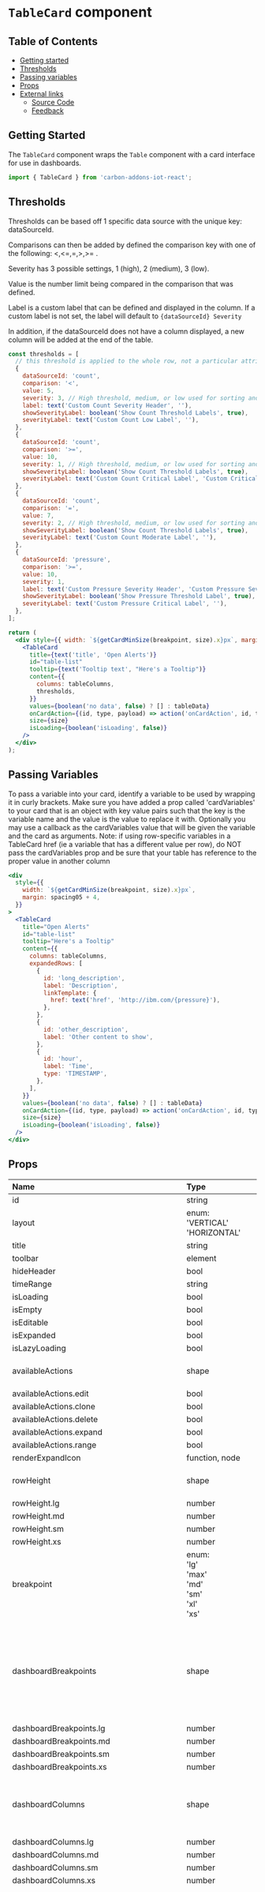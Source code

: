 # `TableCard` component

## Table of Contents

- [Getting started](#getting-started)
- [Thresholds](#thresholds)
- [Passing variables](#passing-variables)
- [Props](#props)
- [External links](#external-links)
  - [Source Code](#source-code)
  - [Feedback](#feedback)

## Getting Started

The `TableCard` component wraps the `Table` component with a card interface for use in dashboards.

```jsx
import { TableCard } from 'carbon-addons-iot-react';
```

## Thresholds

Thresholds can be based off 1 specific data source with the unique key: dataSourceId.

Comparisons can then be added by defined the comparison key with one of the following: <,<=,=,>,>= .

Severity has 3 possible settings, 1 (high), 2 (medium), 3 (low).

Value is the number limit being compared in the comparison that was defined.

Label is a custom label that can be defined and displayed in the column. If a custom label is not set,
the label will default to `{dataSourceId} Severity`

In addition, if the dataSourceId does not have a column displayed, a new column will be added at the end
of the table.

```jsx
const thresholds = [
  // this threshold is applied to the whole row, not a particular attribute
  {
    dataSourceId: 'count',
    comparison: '<',
    value: 5,
    severity: 3, // High threshold, medium, or low used for sorting and defined filtration
    label: text('Custom Count Severity Header', ''),
    showSeverityLabel: boolean('Show Count Threshold Labels', true),
    severityLabel: text('Custom Count Low Label', ''),
  },
  {
    dataSourceId: 'count',
    comparison: '>=',
    value: 10,
    severity: 1, // High threshold, medium, or low used for sorting and defined filtration
    showSeverityLabel: boolean('Show Count Threshold Labels', true),
    severityLabel: text('Custom Count Critical Label', 'Custom Critical'),
  },
  {
    dataSourceId: 'count',
    comparison: '=',
    value: 7,
    severity: 2, // High threshold, medium, or low used for sorting and defined filtration
    showSeverityLabel: boolean('Show Count Threshold Labels', true),
    severityLabel: text('Custom Count Moderate Label', ''),
  },
  {
    dataSourceId: 'pressure',
    comparison: '>=',
    value: 10,
    severity: 1,
    label: text('Custom Pressure Severity Header', 'Custom Pressure Severity Header'),
    showSeverityLabel: boolean('Show Pressure Threshold Label', true),
    severityLabel: text('Custom Pressure Critical Label', ''),
  },
];

return (
  <div style={{ width: `${getCardMinSize(breakpoint, size).x}px`, margin: 20 }}>
    <TableCard
      title={text('title', 'Open Alerts')}
      id="table-list"
      tooltip={text('Tooltip text', "Here's a Tooltip")}
      content={{
        columns: tableColumns,
        thresholds,
      }}
      values={boolean('no data', false) ? [] : tableData}
      onCardAction={(id, type, payload) => action('onCardAction', id, type, payload)}
      size={size}
      isLoading={boolean('isLoading', false)}
    />
  </div>
);
```

## Passing Variables

To pass a variable into your card, identify a variable to be used by wrapping it in curly brackets.
Make sure you have added a prop called 'cardVariables' to your card that is an object with key value pairs such that the key is the variable name and the value is the value to replace it with.
Optionally you may use a callback as the cardVariables value that will be given the variable and the card as arguments.
Note: if using row-specific variables in a TableCard href (ie a variable that has a different value per row),
do NOT pass the cardVariables prop and be sure that your table has reference to the proper value in another column

```jsx
<div
  style={{
    width: `${getCardMinSize(breakpoint, size).x}px`,
    margin: spacing05 + 4,
  }}
>
  <TableCard
    title="Open Alerts"
    id="table-list"
    tooltip="Here's a Tooltip"
    content={{
      columns: tableColumns,
      expandedRows: [
        {
          id: 'long_description',
          label: 'Description',
          linkTemplate: {
            href: text('href', 'http://ibm.com/{pressure}'),
          },
        },
        {
          id: 'other_description',
          label: 'Other content to show',
        },
        {
          id: 'hour',
          label: 'Time',
          type: 'TIMESTAMP',
        },
      ],
    }}
    values={boolean('no data', false) ? [] : tableData}
    onCardAction={(id, type, payload) => action('onCardAction', id, type, payload)}
    size={size}
    isLoading={boolean('isLoading', false)}
  />
</div>
```

## Props

| Name                                               | Type                                                                                                                                                                     | Default                                                                   | Description                                                                                                                                        |
| :------------------------------------------------- | :----------------------------------------------------------------------------------------------------------------------------------------------------------------------- | :------------------------------------------------------------------------ | :------------------------------------------------------------------------------------------------------------------------------------------------- |
| id                                                 | string                                                                                                                                                                   |                                                                           |                                                                                                                                                    |
| layout                                             | enum: <br/>'VERTICAL'<br/>'HORIZONTAL'<br/>                                                                                                                              |                                                                           |                                                                                                                                                    |
| title                                              | string                                                                                                                                                                   | undefined                                                                 |                                                                                                                                                    |
| toolbar                                            | element                                                                                                                                                                  | undefined                                                                 |                                                                                                                                                    |
| hideHeader                                         | bool                                                                                                                                                                     | false                                                                     |                                                                                                                                                    |
| timeRange                                          | string                                                                                                                                                                   | undefined                                                                 |                                                                                                                                                    |
| isLoading                                          | bool                                                                                                                                                                     | false                                                                     |                                                                                                                                                    |
| isEmpty                                            | bool                                                                                                                                                                     | false                                                                     |                                                                                                                                                    |
| isEditable                                         | bool                                                                                                                                                                     | false                                                                     |                                                                                                                                                    |
| isExpanded                                         | bool                                                                                                                                                                     | false                                                                     |                                                                                                                                                    |
| isLazyLoading                                      | bool                                                                                                                                                                     | false                                                                     |                                                                                                                                                    |
| availableActions                                   | shape                                                                                                                                                                    | { edit: false, clone: false, delete: false, range: false, expand: false,} |                                                                                                                                                    |
| availableActions.edit                              | bool                                                                                                                                                                     |                                                                           |                                                                                                                                                    |
| availableActions.clone                             | bool                                                                                                                                                                     |                                                                           |                                                                                                                                                    |
| availableActions.delete                            | bool                                                                                                                                                                     |                                                                           |                                                                                                                                                    |
| availableActions.expand                            | bool                                                                                                                                                                     |                                                                           |                                                                                                                                                    |
| availableActions.range                             | bool                                                                                                                                                                     |                                                                           |                                                                                                                                                    |
| renderExpandIcon                                   | function, node                                                                                                                                                           | undefined                                                                 |                                                                                                                                                    |
| rowHeight                                          | shape                                                                                                                                                                    |                                                                           | Row height in pixels for each layout                                                                                                               |
| rowHeight.lg                                       | number                                                                                                                                                                   |                                                                           |                                                                                                                                                    |
| rowHeight.md                                       | number                                                                                                                                                                   |                                                                           |                                                                                                                                                    |
| rowHeight.sm                                       | number                                                                                                                                                                   |                                                                           |                                                                                                                                                    |
| rowHeight.xs                                       | number                                                                                                                                                                   |                                                                           |                                                                                                                                                    |
| breakpoint                                         | enum: <br/>'lg'<br/>'max'<br/>'md'<br/>'sm'<br/>'xl'<br/>'xs'<br/>                                                                                                       |                                                                           |                                                                                                                                                    |
| dashboardBreakpoints                               | shape                                                                                                                                                                    |                                                                           | media query pixel measurement that determines which particular dashboard layout should be used                                                     |
| dashboardBreakpoints.lg                            | number                                                                                                                                                                   |                                                                           |                                                                                                                                                    |
| dashboardBreakpoints.md                            | number                                                                                                                                                                   |                                                                           |                                                                                                                                                    |
| dashboardBreakpoints.sm                            | number                                                                                                                                                                   |                                                                           |                                                                                                                                                    |
| dashboardBreakpoints.xs                            | number                                                                                                                                                                   |                                                                           |                                                                                                                                                    |
| dashboardColumns                                   | shape                                                                                                                                                                    |                                                                           | map of number of columns to a given dashboard layout                                                                                               |
| dashboardColumns.lg                                | number                                                                                                                                                                   |                                                                           |                                                                                                                                                    |
| dashboardColumns.md                                | number                                                                                                                                                                   |                                                                           |                                                                                                                                                    |
| dashboardColumns.sm                                | number                                                                                                                                                                   |                                                                           |                                                                                                                                                    |
| dashboardColumns.xs                                | number                                                                                                                                                                   |                                                                           |                                                                                                                                                    |
| cardDimensions                                     | shape [see cardDimensions prop](#carddimensions-prop)                                                                                                                    |                                                                           | array of configurable sizes to dimensions. The numbered sizes represent the number of columns and rows the card spans at that size and breakpoint. |
| i18n                                               | shape                                                                                                                                                                    |                                                                           |                                                                                                                                                    |
| i18n.noDataLabel                                   | string                                                                                                                                                                   | 'No data is available for this time range.'                               |                                                                                                                                                    |
| i18n.noDataShortLabel                              | string                                                                                                                                                                   | 'No data'                                                                 |                                                                                                                                                    |
| i18n.errorLoadingDataLabel                         | string                                                                                                                                                                   | 'Error loading data for this card: '                                      |                                                                                                                                                    |
| i18n.errorLoadingDataShortLabel                    | string                                                                                                                                                                   | 'Data error.'                                                             |                                                                                                                                                    |
| i18n.rollingPeriodLabel                            | string                                                                                                                                                                   | 'Rolling period'                                                          |                                                                                                                                                    |
| i18n.last24HoursLabel                              | string                                                                                                                                                                   | 'Last 24 hrs'                                                             |                                                                                                                                                    |
| i18n.last7DaysLabel                                | string                                                                                                                                                                   | 'Last 7 days'                                                             |                                                                                                                                                    |
| i18n.lastMonthLabel                                | string                                                                                                                                                                   | 'Last month'                                                              |                                                                                                                                                    |
| i18n.lastQuarterLabel                              | string                                                                                                                                                                   | 'Last quarter'                                                            |                                                                                                                                                    |
| i18n.periodToDateLabel                             | string                                                                                                                                                                   | 'Period to date'                                                          |                                                                                                                                                    |
| i18n.thisWeekLabel                                 | string                                                                                                                                                                   | 'This week'                                                               |                                                                                                                                                    |
| i18n.thisMonthLabel                                | string                                                                                                                                                                   | 'This month'                                                              |                                                                                                                                                    |
| i18n.thisQuarterLabel                              | string                                                                                                                                                                   | 'This quarter'                                                            |                                                                                                                                                    |
| i18n.thisYearLabel                                 | string                                                                                                                                                                   | 'This year'                                                               |                                                                                                                                                    |
| i18n.hourlyLabel                                   | string                                                                                                                                                                   | 'Hourly'                                                                  |                                                                                                                                                    |
| i18n.dailyLabel                                    | string                                                                                                                                                                   | 'Daily'                                                                   |                                                                                                                                                    |
| i18n.weeklyLabel                                   | string                                                                                                                                                                   | 'Weekly'                                                                  |                                                                                                                                                    |
| i18n.monthlyLabel                                  | string                                                                                                                                                                   | 'Monthly'                                                                 |                                                                                                                                                    |
| i18n.defaultLabel                                  | node                                                                                                                                                                     | 'Default'                                                                 |                                                                                                                                                    |
| i18n.selectTimeRangeLabel                          | string                                                                                                                                                                   | 'Select time range'                                                       |                                                                                                                                                    |
| i18n.editCardLabel                                 | string                                                                                                                                                                   | 'Edit card'                                                               |                                                                                                                                                    |
| i18n.cloneCardLabel                                | string                                                                                                                                                                   | 'Clone card'                                                              |                                                                                                                                                    |
| i18n.deleteCardLabel                               | string                                                                                                                                                                   | 'Delete card'                                                             |                                                                                                                                                    |
| i18n.expandLabel                                   | string                                                                                                                                                                   | 'Expand to fullscreen'                                                    |                                                                                                                                                    |
| i18n.closeLabel                                    | string                                                                                                                                                                   | 'Close'                                                                   |                                                                                                                                                    |
| i18n.loadingDataLabel                              | string                                                                                                                                                                   |                                                                           |                                                                                                                                                    |
| i18n.overflowMenuDescription                       | string                                                                                                                                                                   | 'Open and close list of options'                                          |                                                                                                                                                    |
| i18n.criticalLabel                                 | string                                                                                                                                                                   | 'Critical'                                                                |                                                                                                                                                    |
| i18n.moderateLabel                                 | string                                                                                                                                                                   | 'Moderate'                                                                |                                                                                                                                                    |
| i18n.lowLabel                                      | string                                                                                                                                                                   | 'Low'                                                                     |                                                                                                                                                    |
| i18n.selectSeverityPlaceholder                     | string                                                                                                                                                                   | 'Select a severity'                                                       |                                                                                                                                                    |
| i18n.searchPlaceholder                             | string                                                                                                                                                                   | 'Search'                                                                  |                                                                                                                                                    |
| i18n.filterButtonAria                              | string                                                                                                                                                                   | 'Filters'                                                                 |                                                                                                                                                    |
| i18n.defaultFilterStringPlaceholdText              | string                                                                                                                                                                   | 'Type and hit enter to apply'                                             |                                                                                                                                                    |
| i18n.downloadIconDescription                       | string                                                                                                                                                                   | 'Download table content'                                                  |                                                                                                                                                    |
| onMouseDown                                        | function                                                                                                                                                                 | undefined                                                                 |                                                                                                                                                    |
| onMouseUp                                          | function                                                                                                                                                                 | undefined                                                                 |                                                                                                                                                    |
| onTouchEnd                                         | function                                                                                                                                                                 | undefined                                                                 |                                                                                                                                                    |
| onTouchStart                                       | function                                                                                                                                                                 | undefined                                                                 |                                                                                                                                                    |
| onScroll                                           | function                                                                                                                                                                 | undefined                                                                 |                                                                                                                                                    |
| onFocus                                            | function                                                                                                                                                                 | undefined                                                                 |                                                                                                                                                    |
| onBlur                                             | function                                                                                                                                                                 | undefined                                                                 |                                                                                                                                                    |
| tabIndex                                           | number                                                                                                                                                                   | undefined                                                                 |                                                                                                                                                    |
| testId                                             | string                                                                                                                                                                   | CardWrapper.defaultProps.testId                                           |                                                                                                                                                    |
| tooltip                                            | node                                                                                                                                                                     |                                                                           |                                                                                                                                                    |
| title                                              | string                                                                                                                                                                   |                                                                           |                                                                                                                                                    |
| size                                               | enum:<br/>&nbsp;CARD_SIZES.LARGE<br/>&nbsp;CARD_SIZES.LARGEWIDE<br/>                                                                                                     | CARD_SIZES.LARGE                                                          |                                                                                                                                                    |
| <span style={{color: "#31a148"}}>content \*</span> | shape                                                                                                                                                                    |                                                                           |                                                                                                                                                    |
| content.columns                                    | arrayOf(object)                                                                                                                                                          |                                                                           |                                                                                                                                                    |
| content.columns[].dataSourceId                     | string                                                                                                                                                                   |                                                                           |                                                                                                                                                    |
| content.columns[].width                            | number                                                                                                                                                                   |                                                                           |                                                                                                                                                    |
| content.columns[].label                            | string                                                                                                                                                                   |                                                                           |                                                                                                                                                    |
| content.columns[].priority                         | number                                                                                                                                                                   |                                                                           |                                                                                                                                                    |
| content.columns[].renderDataFunction               | function                                                                                                                                                                 |                                                                           |                                                                                                                                                    |
| content.columns[].type                             | string                                                                                                                                                                   |                                                                           |                                                                                                                                                    |
| content.columns[].linkTemplate                     | shape                                                                                                                                                                    |                                                                           |                                                                                                                                                    |
| content.columns[].linkTemplate.href                | string                                                                                                                                                                   |                                                                           |                                                                                                                                                    |
| content.columns[].linkTemplate.target              | string                                                                                                                                                                   |                                                                           |                                                                                                                                                    |
| content.showHeader                                 | bool                                                                                                                                                                     |                                                                           |                                                                                                                                                    |
| content.expandedRows                               | arrayOf(object)                                                                                                                                                          |                                                                           |                                                                                                                                                    |
| content.expandedRows[].id                          | string                                                                                                                                                                   |                                                                           |                                                                                                                                                    |
| content.expandedRows[].label                       | string                                                                                                                                                                   |                                                                           |                                                                                                                                                    |
| content.expandedRows[].linkTemplate                | shape                                                                                                                                                                    |                                                                           |                                                                                                                                                    |
| content.expandedRows[].linkTemplate.href           | string                                                                                                                                                                   |                                                                           |                                                                                                                                                    |
| content.expandedRows[].linkTemplate.target         | string                                                                                                                                                                   |                                                                           |                                                                                                                                                    |
| content.expandedRows[].type                        | string                                                                                                                                                                   |                                                                           |                                                                                                                                                    |
| content.thresholds                                 | arrayOf(object)                                                                                                                                                          |                                                                           |                                                                                                                                                    |
| content.thresholds[].dataSourceId                  | string                                                                                                                                                                   |                                                                           |                                                                                                                                                    |
| content.thresholds[].comparison                    | enum: <br/>'>'<br/>'<'<br/>'='<br/>'<='<br/>'>='                                                                                                                         |                                                                           |                                                                                                                                                    |
| content.thresholds[].value                         | string, number                                                                                                                                                           |                                                                           |                                                                                                                                                    |
| content.thresholds[].severity                      | enum: <br/>1<br/>2<br/>3                                                                                                                                                 |                                                                           |                                                                                                                                                    |
| content.thresholds[].color                         | string                                                                                                                                                                   |                                                                           | optional overrides for color and icon                                                                                                              |
| content.thresholds[].icon                          | string                                                                                                                                                                   |                                                                           | Custom threshold icon name                                                                                                                         |
| content.thresholds[].label                         | string                                                                                                                                                                   |                                                                           | Custom threshold label text                                                                                                                        |
| content.thresholds[].showSeverityLabel             | bool                                                                                                                                                                     |                                                                           | Optionally shows threshold severity label text. Shows by default                                                                                   |
| content.thresholds[].severityLabel                 | string                                                                                                                                                                   |                                                                           | Optionally changes threshold severity label text                                                                                                   |
| content.thresholds[].showOnContent                 | bool                                                                                                                                                                     |                                                                           | Shows column when there is no data                                                                                                                 |
| content.sort                                       | enum: <br/>'ASC'<br/>'DESC'                                                                                                                                              |                                                                           |                                                                                                                                                    |
| content.emptyMessage                               | node                                                                                                                                                                     |                                                                           |                                                                                                                                                    |
| value                                              | arrayOf(object)                                                                                                                                                          |                                                                           |                                                                                                                                                    |
| value[].id                                         | string                                                                                                                                                                   |                                                                           |                                                                                                                                                    |
| value[].values                                     | object                                                                                                                                                                   |                                                                           |                                                                                                                                                    |
| value[].actions                                    | arrayOf(object)                                                                                                                                                          |                                                                           |                                                                                                                                                    |
| value[].actions[].id                               | string                                                                                                                                                                   |                                                                           |                                                                                                                                                    |
| value[].actions[].label                            | string                                                                                                                                                                   |                                                                           |                                                                                                                                                    |
| value[].actions[].icon                             | enum: <br/>'caretUp'<br/>'caretDown' <br/>'edit' <br/>'close' <br/>'checkmark' <br/>'warning' <br/>'arrowUp' <br/>'arrowDown' <br/>'user' <br/>'info' <br/>'help'\|shape |                                                                           |                                                                                                                                                    |
| value[].actions[].icon.width                       | string                                                                                                                                                                   |                                                                           |                                                                                                                                                    |
| value[].actions[].icon.height                      | string                                                                                                                                                                   |                                                                           |                                                                                                                                                    |
| value[].actions[].icon.viewBox                     | string                                                                                                                                                                   |                                                                           |                                                                                                                                                    |
| value[].actions[].svgData                          | object                                                                                                                                                                   |                                                                           |                                                                                                                                                    |
| cardVariables                                      | objectOf({\[string\]: string,function,number,bool})                                                                                                                      |                                                                           |                                                                                                                                                    |
| locale                                             | string                                                                                                                                                                   | 'en'                                                                      |                                                                                                                                                    |
| defaultDateFormatPattern                           | String                                                                                                                                                                   | 'L HH:mm:ss'                                                              | default date format pattern that follows the dayjs formatting patterns                                                                                                                                                                                                                                                                                |

### cardDimensions Prop

| Name                       | Type   | Default | Description |
| :------------------------- | :----- | :------ | :---------- |
| cardDimensions.XSMALL      | shape  |         |             |
| cardDimensions.XSMALL.lg   | shape  |         |             |
| cardDimensions.XSMALL.lg.w | number |         |             |
| cardDimensions.XSMALL.lg.h | number |         |             |
| cardDimensions.XSMALL.md   | shape  |         |             |
| cardDimensions.XSMALL.md.w | number |         |             |
| cardDimensions.XSMALL.md.h | number |         |             |
| cardDimensions.XSMALL.sm   | shape  |         |             |
| cardDimensions.XSMALL.sm.w | number |         |             |
| cardDimensions.XSMALL.sm.h | number |         |             |
| cardDimensions.XSMALL.xs   | shape  |         |             |
| cardDimensions.XSMALL.xs.w | number |         |             |
| cardDimensions.XSMALL.xs.h | number |         |             |
| cardDimensions.SMALL       | shape  |         |             |
| cardDimensions.SMALL.lg    | shape  |         |             |
| cardDimensions.SMALL.lg.w  | number |         |             |
| cardDimensions.SMALL.lg.h  | number |         |             |
| cardDimensions.SMALL.md    | shape  |         |             |
| cardDimensions.SMALL.md.w  | number |         |             |
| cardDimensions.SMALL.md.h  | number |         |             |
| cardDimensions.SMALL.sm    | shape  |         |             |
| cardDimensions.SMALL.sm.w  | number |         |             |
| cardDimensions.SMALL.sm.h  | number |         |             |
| cardDimensions.SMALL.xs    | shape  |         |             |
| cardDimensions.SMALL.xs.w  | number |         |             |
| cardDimensions.SMALL.xs.h  | number |         |             |
| cardDimensions.TALL        | shape  |         |             |
| cardDimensions.TALL.lg     | shape  |         |             |
| cardDimensions.TALL.lg.w   | number |         |             |
| cardDimensions.TALL.lg.h   | number |         |             |
| cardDimensions.TALL.md     | shape  |         |             |
| cardDimensions.TALL.md.w   | number |         |             |
| cardDimensions.TALL.md.h   | number |         |             |
| cardDimensions.TALL.sm     | shape  |         |             |
| cardDimensions.TALL.sm.w   | number |         |             |
| cardDimensions.TALL.sm.h   | number |         |             |
| cardDimensions.TALL.xs     | shape  |         |             |
| cardDimensions.TALL.xs.w   | number |         |             |
| cardDimensions.TALL.xs.h   | number |         |             |
| cardDimensions.MEDIUM      | shape  |         |             |
| cardDimensions.MEDIUM.lg   | shape  |         |             |
| cardDimensions.MEDIUM.lg.w | number |         |             |
| cardDimensions.MEDIUM.lg.h | number |         |             |
| cardDimensions.MEDIUM.md   | shape  |         |             |
| cardDimensions.MEDIUM.md.w | number |         |             |
| cardDimensions.MEDIUM.md.h | number |         |             |
| cardDimensions.MEDIUM.sm   | shape  |         |             |
| cardDimensions.MEDIUM.sm.w | number |         |             |
| cardDimensions.MEDIUM.sm.h | number |         |             |
| cardDimensions.MEDIUM.xs   | shape  |         |             |
| cardDimensions.MEDIUM.xs.w | number |         |             |
| cardDimensions.MEDIUM.xs.h | number |         |             |
| cardDimensions.WIDE        | shape  |         |             |
| cardDimensions.WIDE.lg     | shape  |         |             |
| cardDimensions.WIDE.lg.w   | number |         |             |
| cardDimensions.WIDE.lg.h   | number |         |             |
| cardDimensions.WIDE.md     | shape  |         |             |
| cardDimensions.WIDE.md.w   | number |         |             |
| cardDimensions.WIDE.md.h   | number |         |             |
| cardDimensions.WIDE.sm     | shape  |         |             |
| cardDimensions.WIDE.sm.w   | number |         |             |
| cardDimensions.WIDE.sm.h   | number |         |             |
| cardDimensions.WIDE.xs     | shape  |         |             |
| cardDimensions.WIDE.xs.w   | number |         |             |
| cardDimensions.WIDE.xs.h   | number |         |             |
| cardDimensions.LARGE       | shape  |         |             |
| cardDimensions.LARGE.lg    | shape  |         |             |
| cardDimensions.LARGE.lg.w  | number |         |             |
| cardDimensions.LARGE.lg.h  | number |         |             |
| cardDimensions.LARGE.md    | shape  |         |             |
| cardDimensions.LARGE.md.w  | number |         |             |
| cardDimensions.LARGE.md.h  | number |         |             |
| cardDimensions.LARGE.sm    | shape  |         |             |
| cardDimensions.LARGE.sm.w  | number |         |             |
| cardDimensions.LARGE.sm.h  | number |         |             |
| cardDimensions.LARGE.xs    | shape  |         |             |
| cardDimensions.LARGE.xs.w  | number |         |             |
| cardDimensions.LARGE.xs.h  | number |         |             |
| cardDimensions.XLARGE      | shape  |         |             |
| cardDimensions.XLARGE.lg   | shape  |         |             |
| cardDimensions.XLARGE.lg.w | number |         |             |
| cardDimensions.XLARGE.lg.h | number |         |             |
| cardDimensions.XLARGE.md   | shape  |         |             |
| cardDimensions.XLARGE.md.w | number |         |             |
| cardDimensions.XLARGE.md.h | number |         |             |
| cardDimensions.XLARGE.sm   | shape  |         |             |
| cardDimensions.XLARGE.sm.w | number |         |             |
| cardDimensions.XLARGE.sm.h | number |         |             |
| cardDimensions.XLARGE.xs   | shape  |         |             |
| cardDimensions.XLARGE.xs.w | number |         |             |
| cardDimensions.XLARGE.xs.h | number |         |             |

## External Links

### Source Code

[Source code](https://github.com/carbon-design-system/carbon-addons-iot-react/tree/next/packages/react/src/components/TableCard)

### Feedback

Help us improve this component by providing feedback, asking questions on Slack, or updating this file on
[GitHub](https://github.com/carbon-design-system/carbon-addons-iot-react/tree/next/packages/react/src/components/TableCard/TableCard.mdx).
